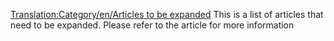 [[Translation:Category/en/Articles to be expanded]]
This is a list of articles that need to be expanded. Please refer to the article for more information